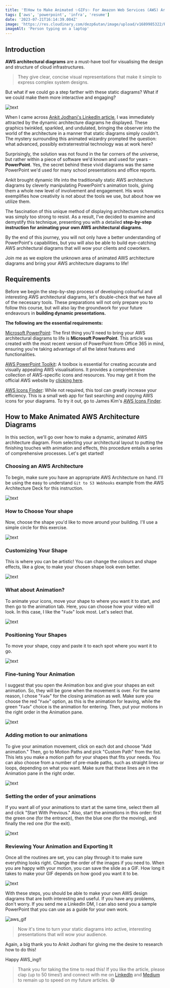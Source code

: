 ```yaml
---
title: '🏗️How to Make Animated ✨GIFs✨ For Amazon Web Services (AWS) Architectures:🏗️ A Step-by-Step Tutorial🏗️'
tags: ['aws', 'powerpoint', 'infra', 'resume']
date: '2023-07-21T16:14:39.004Z'
image: 'https://res.cloudinary.com/dezp6utan/image/upload/v1689985322/REWARDHEAT-GIF-STILL_lusvyi.gif'
imageAlt: 'Person typing on a laptop'
---
```


## Introduction
**AWS architectural diagrams** are a must-have tool for visualising the design and structure of cloud infrastructures. 

> They give clear, concise visual representations that make it simple to express complex system designs. 

But what if we could go a step farther with these static diagrams? What if we could make them more interactive and engaging?

![text](https://github.com/apotitech/photos_document_md/raw/master/src/common/photos/aws-migration-1200x675.jpg "text")

When I came across <a href="https://www.linkedin.com/posts/ankit-jodhani_blogathon-showwcase-growincommunity-ugcPost-7075669595998552065-gUPe?utm_source=share&utm_medium=member_desktop" target="_blank">Ankit Jodhani's LinkedIn article</a>, I was immediately attracted by the dynamic architecture diagrams he displayed. These graphics twinkled, sparkled, and undulated, bringing the observer into the world of the architecture in a manner that static diagrams simply couldn't. The mystery surrounding this animated wizardry prompted the question: what advanced, possibly extraterrestrial technology was at work here?

Surprisingly, the solution was not found in the far corners of the universe, but rather within a piece of software we'd known and used for years - **PowerPoint**. Yes, the secret behind these vivid diagrams was the same PowerPoint we'd used for many school presentations and office reports.

Ankit brought dynamic life into the traditionally static AWS architecture diagrams by cleverly manipulating PowerPoint's animation tools, giving them a whole new level of involvement and engagement. His work exemplifies how creativity is not about the tools we use, but about how we utilize them.

The fascination of this unique method of displaying architecture schematics was simply too strong to resist. As a result, I've decided to examine and demystify this technique, presenting you with a detailed **step-by-step instruction for animating your own AWS architectural diagrams**. 

By the end of this journey, you will not only have a better understanding of PowerPoint's capabilities, but you will also be able to build eye-catching AWS architectural diagrams that will wow your clients and coworkers.

Join me as we explore the unknown area of animated AWS architecture diagrams and bring your AWS architecture diagrams to life!

## Requirements
Before we begin the step-by-step process of developing colourful and interesting AWS architectural diagrams, let's double-check that we have all of the necessary tools. These preparations will not only prepare you to follow this course, but will also lay the groundwork for your future endeavours in **building dynamic presentations.**

**The following are the essential requirements:**

<a href="https://office.live.com/start/powerpoint.aspx?ec=1&auth=0&originalauth=1" target="_blank">Microsoft PowerPoint</a>: The first thing you'll need to bring your AWS architectural diagrams to life is **Microsoft PowerPoint**. This article was created with the most recent version of PowerPoint from Office 365 in mind, ensuring you're taking advantage of all the latest features and functionalities.

<a href="https://d1.awsstatic.com/webteam/architecture-icons/q2-2023/AWS-Architecture-Icons-Deck_For-Dark-BG_04282023.65449b8345e02ab5deca4fdeda360313aa999db2.zip" target="_blank">AWS PowerPoint Toolkit</a>: A toolbox is essential for creating accurate and visually appealing AWS visualisations. It provides a comprehensive collection of AWS-specific icons and resources. You may get it from the official AWS website by <a href="https://d1.awsstatic.com/webteam/architecture-icons/q2-2023/AWS-Architecture-Icons-Deck_For-Dark-BG_04282023.65449b8345e02ab5deca4fdeda360313aa999db2.zip" target="_blank">clicking here</a>.

<a href="https://jameskimthing.github.io/aws-icons" target="_blank">AWS Icons Finder</a>: While not required, this tool can greatly increase your efficiency. This is a small web app for fast searching and copying AWS icons for your diagrams. To try it out, go to James Kim's <a href="https://jameskimthing.github.io/aws-icons" target="_blank">AWS Icons Finder</a>.

## How to Make Animated AWS Architecture Diagrams
In this section, we'll go over how to make a dynamic, animated AWS architecture diagram. From selecting your architectural layout to putting the finishing touches with animation and effects, this procedure entails a series of comprehensive processes. Let's get started!


### **Choosing an AWS Architecture**
To begin, make sure you have an appropriate AWS Architecture on hand. I'll be using the easy to understand `Git to S3 Webhooks` example from the AWS Architecture Deck for this instruction.

![text](https://github.com/apotitech/photos_document_md/raw/master/src/common/photos/1.png "text")

### **How to Choose Your shape**
Now, choose the shape you'd like to move around your building. I'll use a simple circle for this exercise.

![text](https://github.com/apotitech/photos_document_md/raw/master/src/common/photos/2.png "text")

### **Customizing Your Shape**
This is where you can be artistic! You can change the colours and shape effects, like a glow, to make your chosen shape look even better.

![text](https://github.com/apotitech/photos_document_md/raw/master/src/common/photos/3.png "text")

### **What about Animation?**
To animate your icons, move your shape to where you want it to start, and then go to the animation tab. Here, you can choose how your video will look. In this case, I like the "`Fade`" look most. Let's select that.

![text](https://github.com/apotitech/photos_document_md/raw/master/src/common/photos/4.png "text")

### **Positioning Your Shapes**
To move your shape, copy and paste it to each spot where you want it to go.

![text](https://github.com/apotitech/photos_document_md/raw/master/src/common/photos/5.png "text")

### **Fine-tuning Your Animation**
I suggest that you open the Animation box and give your shapes an exit animation. So, they will be gone when the movement is over. For the same reason, I chose "`Fade`" for the closing animation as well. Make sure you choose the red "`Fade`" option, as this is the animation for leaving, while the green "`Fade`" choice is the animation for entering. Then, put your motions in the right order in the Animation pane.

![text](https://github.com/apotitech/photos_document_md/raw/master/src/common/photos/6.png "text")

### **Adding motion to our animations**
To give your animation movement, click on each dot and choose "Add animation." Then, go to Motion Paths and pick "Custom Path" from the list. This lets you make a motion path for your shapes that fits your needs. You can also choose from a number of pre-made paths, such as straight lines or loops, depending on what you want. Make sure that these lines are in the Animation pane in the right order.

![text](https://github.com/apotitech/photos_document_md/raw/master/src/common/photos/7.png "text")

### **Setting the order of your animations**
If you want all of your animations to start at the same time, select them all and click "Start With Previous." Also, start the animations in this order: first the green one (for the entrance), then the blue one (for the moving), and finally the red one (for the exit).

![text](https://github.com/apotitech/photos_document_md/raw/master/src/common/photos/8.png "text")

### **Reviewing Your Animation and Exporting It**
Once all the routines are set, you can play through it to make sure everything looks right. Change the order of the images if you need to. When you are happy with your motion, you can save the slide as a GIF. How long it takes to make your GIF depends on how good you want it to be.

![text](https://github.com/apotitech/photos_document_md/raw/master/src/common/photos/9.png "text")

With these steps, you should be able to make your own AWS design diagrams that are both interesting and useful. If you have any problems, don't worry. If you send me a LinkedIn DM, I can also send you a sample PowerPoint that you can use as a guide for your own work. 

![aws_gif](https://res.cloudinary.com/dezp6utan/image/upload/v1689986159/aws_icons_work_powerpoint_wwnvbh.gif "aws_gif")

> Now it's time to turn your static diagrams into active, interesting presentations that will wow your audience.

Again, a big thank you to Ankit Jodhani for giving me the desire to research how to do this!

Happy AWS_ing!!

> Thank you for taking the time to read this! If you like the article, please clap (up to 50 times!) and connect with me on [LinkedIn](https://www.linkedin.com/in/apotitech-b79097210/) and [Medium](https://medium.com/@softwaresennin) to remain up to speed on my future articles. 😅
